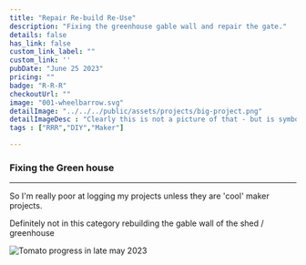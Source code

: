 ```yaml
---
title: "Repair Re-build Re-Use"
description: "Fixing the greenhouse gable wall and repair the gate."
details: false
has_link: false
custom_link_label: ""
custom_link: ''
pubDate: "June 25 2023"
pricing: ""
badge: "R-R-R"
checkoutUrl: ""
image: "001-wheelbarrow.svg"
detailImage: "../../../public/assets/projects/big-project.png"
detailImageDesc : "Clearly this is not a picture of that - but is symbolic of big grungy projects. And yes it is me up to my elbows in repair and rebuild!"
tags : ["RRR","DIY","Maker"]

---
```


### Fixing the Green house

---

So I'm really poor at logging my projects unless they are 'cool' maker projects.

Definitely not in this category rebuilding the gable wall of the shed / greenhouse

<img title="Garden View" alt="Tomato progress in late may 2023" src="/assets/projects/garden23.png"/>
